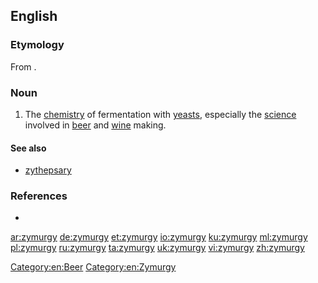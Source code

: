 ==English==

===Etymology===
From {{confix|zym|urgy|lang=en}}.

===Noun===
{{en-noun|-}}

# The [[chemistry]] of fermentation with [[yeast]]s, especially the [[science]] involved in [[beer]] and [[wine]] making.

====See also====
* [[zythepsary]]

===References===
* {{R:Webster 1913}}

[[Category:en:Beer]]
[[Category:en:Zymurgy]]

[[ar:zymurgy]]
[[de:zymurgy]]
[[et:zymurgy]]
[[io:zymurgy]]
[[ku:zymurgy]]
[[ml:zymurgy]]
[[pl:zymurgy]]
[[ru:zymurgy]]
[[ta:zymurgy]]
[[uk:zymurgy]]
[[vi:zymurgy]]
[[zh:zymurgy]]